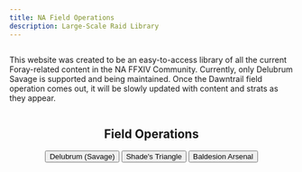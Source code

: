 ```yaml
---
title: NA Field Operations
description: Large-Scale Raid Library
---
```



<link
  rel="stylesheet"
  media="(prefers-color-scheme:dark)"
  href="https://cdn.jsdelivr.net/npm/@shoelace-style/shoelace@2.15.1/cdn/themes/dark.css"
  onload="document.documentElement.classList.add('sl-theme-dark');"
/>
<script type="module" src="https://cdn.jsdelivr.net/npm/@shoelace-style/shoelace@2.15.1/cdn/shoelace-autoloader.js"></script>

<html class="sl-theme-dark">
    <body>
    <div class="index-content">
        <sl-card style="display:flex;justify-content:center" class="card-basic">
            <p>This website was created to be an easy-to-access library of all the current Foray-related content in the NA FFXIV Community. Currently, 
            only Delubrum Savage is supported and being maintained. Once the Dawntrail field operation comes out, it will be slowly updated with content and strats as they appear.</p>
        </sl-card>
        <h2 style="display:flex;justify-content:center">Field Operations</h2>
        <div style="display:flex;justify-content:center" class="multi-button">
            <div>
                <button onclick="location.href='/drs/overview'">Delubrum (Savage)</button>
                <button onclick="location.href='/triangle/overview'">Shade's Triangle</button>
                <button onclick="location.href='https://www.youtube.com/watch?v=t6XbIAXhXS4'">Baldesion Arsenal</button>
            </div>
        </div>
    </div>
    <Footer/>
    </body>
 </html>